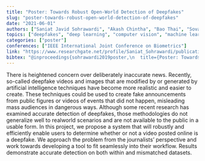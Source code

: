 ```yaml
---
title: "Poster: Towards Robust Open-World Detection of Deepfakes"
slug: "poster-towards-robust-open-world-detection-of-deepfakes"
date: "2021-06-01"
authors: ["Saniat Javid Sohrawardi", "Akash Chintha", "Bao Thai", "Sovantharith Seng", "Andrea Hickerson", "Raymond Ptucha", "Matthew Wright"]
topics: ["deepfakes", "deep learning", "computer vision", "machine learning", "human-computer interaction"]
categories: ["poster"]
conferences: ["IEEE International Joint Conference on Biometrics"]
link: "https://www.researchgate.net/profile/Saniat_Sohrawardi/publication/337092099_Poster_Towards_Robust_Open-World_Detection_of_Deepfakes/links/5e42daaa92851c7f7f2f86af/Poster-Towards-Robust-Open-World-Detection-of-Deepfakes.pdf"
bibtex: "@inproceedings{sohrawardi2019poster,\n  title={Poster: Towards robust open-world detection of deepfakes},\n  author={Sohrawardi, Saniat Javid and Chintha, Akash and Thai, Bao and Seng, Sovantharith and Hickerson, Andrea and Ptucha, Raymond and Wright, Matthew},\n  booktitle={Proceedings of the 2019 ACM SIGSAC conference on computer and communications security},\n  pages={2613--2615},\n  year={2019}\n}"
---
```


There is heightened concern over deliberately inaccurate news. Recently, so-called deepfake videos and images that are modified by or generated by artificial intelligence techniques have become more realistic and easier to create. These techniques could be used to create fake announcements from public figures or videos of events that did not happen, misleading mass audiences in dangerous ways. Although some recent research has examined accurate detection of deepfakes, those methodologies do not generalize well to realworld scenarios and are not available to the public in a usable form. In this project, we propose a system that will robustly and efficiently enable users to determine whether or not a video posted online is a deepfake. We approach the problem from the journalists’ perspective and work towards developing a tool to fit seamlessly into their workflow. Results demonstrate accurate detection on both within and mismatched datasets.
